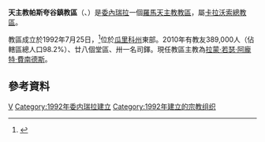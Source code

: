 {{Infobox Roman Catholic diocese
|Roman Catholic Diocese of = 天主教帕斯夸谷鎮教區
|Latin name of diocese = Dioecesis Vallispaschalensis
|image = 
|caption = 
|location = [[委內瑞拉|委內瑞拉]]
|territory = [[瓜里科州|瓜里科州]]東部
|population = 389,000
|rite = 拉丁禮
|patron = 
|province = 卡拉沃索
|established = 1992年
|cathedral = 聖母獻殿主教座堂
|副主教座堂 =
|leadership = 主教
|website =
|教宗 = 
|metropolitan =
|ordinary = 拉蒙·若瑟·阿龐特·費南德斯
|coadjutor bishop = 
|emeritus = 
}}

'''天主教帕斯夸谷鎮教區'''（{{lang-la|Dioecesis Vallispaschalensis}}、{{lang-es|Diócesis de Valle de la Pascua}}）是[[委內瑞拉|委內瑞拉]]一個[[羅馬天主教|羅馬天主教]][[教區|教區]]，屬[[天主教卡拉沃索總教區|卡拉沃索總教區]]。

教區成立於1992年7月25日，<ref>{{cite web|url=http://www.vatican.va/content/john-paul-ii/la/apost_constitutions/documents/hf_jp-ii_apc_19920725_vallispaschalensis.html|title=Vallispaschalensis, die vicesimo quinto mensis Iulii, anno Domini millesimo nongentesimo nonagesimo secundo - Constitutio Apostolica, Ioannes Paulus PP. II - Ioannes Paulus II|website=www.vatican.va|access-date=2020-10-04|archive-date=2020-10-27|archive-url=https://web.archive.org/web/20201027183458/http://www.vatican.va/content/john-paul-ii/la/apost_constitutions/documents/hf_jp-ii_apc_19920725_vallispaschalensis.html|dead-url=no}}</ref>位於[[瓜里科州|瓜里科州]]東部。2010年有教友389,000人（佔轄區總人口98.2%）、廿八個堂區、卅一名司鐸。現任教區主教為[[拉蒙·若瑟·阿龐特·費南德斯|拉蒙·若瑟·阿龐特·費南德斯]]。

==參考資料==
{{reflist}}
{{委內瑞拉天主教教區}}

[[Category:委內瑞拉天主教教區|V]]
[[Category:1992年委内瑞拉建立|Category:1992年委内瑞拉建立]]
[[Category:1992年建立的宗教组织|Category:1992年建立的宗教组织]]